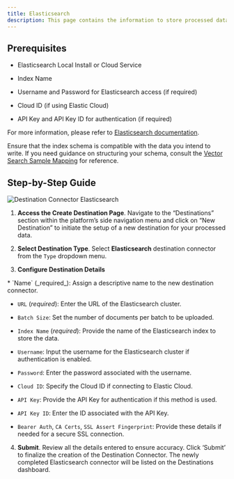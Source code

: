 ```yaml
---
title: Elasticsearch 
description: This page contains the information to store processed data to an Elasticsearch cluster.
---
```


## Prerequisites

*   Elasticsearch Local Install or Cloud Service
    
*   Index Name
    
*   Username and Password for Elasticsearch access (if required)
    
*   Cloud ID (if using Elastic Cloud)
    
*   API Key and API Key ID for authentication (if required)
    

For more information, please refer to [Elasticsearch documentation](https://www.elastic.co/guide/en/elasticsearch/reference/current/index.html).

<Warning>

Ensure that the index schema is compatible with the data you intend to write. If you need guidance on structuring your schema, consult the [Vector Search Sample Mapping](/open-source/ingest/destination-connectors/elasticsearch#vector-search-sample-mapping) for reference.
</Warning>

## Step-by-Step Guide
![Destination Connector Elasticsearch](/img/platform/Destination-Elasticsearch.png)

1.  **Access the Create Destination Page**. Navigate to the “Destinations” section within the platform’s side navigation menu and click on “New Destination” to initiate the setup of a new destination for your processed data.
    
2.  **Select Destination Type**. Select **Elasticsearch** destination connector from the `Type` dropdown menu.
    
3.  **Configure Destination Details**
    
<Note>
*   `Name` (_required_): Assign a descriptive name to the new destination connector.
    
*   `URL` (_required_): Enter the URL of the Elasticsearch cluster.
    
*   `Batch Size`: Set the number of documents per batch to be uploaded.
    
*   `Index Name` (_required_): Provide the name of the Elasticsearch index to store the data.
    
*   `Username`: Input the username for the Elasticsearch cluster if authentication is enabled.
    
*   `Password`: Enter the password associated with the username.
    
*   `Cloud ID`: Specify the Cloud ID if connecting to Elastic Cloud.
    
*   `API Key`: Provide the API Key for authentication if this method is used.
    
*   `API Key ID`: Enter the ID associated with the API Key.
    
*   `Bearer Auth`, `CA Certs`, `SSL Assert Fingerprint`: Provide these details if needed for a secure SSL connection.
</Note>

4.  **Submit**. Review all the details entered to ensure accuracy. Click ‘Submit’ to finalize the creation of the Destination Connector. The newly completed Elasticsearch connector will be listed on the Destinations dashboard.